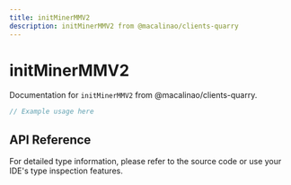 ```yaml
---
title: initMinerMMV2
description: initMinerMMV2 from @macalinao/clients-quarry
---
```


# initMinerMMV2

Documentation for `initMinerMMV2` from @macalinao/clients-quarry.

```typescript
// Example usage here
```

## API Reference

For detailed type information, please refer to the source code or use your IDE's type inspection features.
